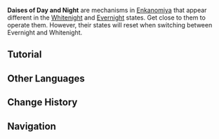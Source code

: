 {{Terminology Infobox
|image        = <gallery>
Daises of Day.png|Day
Daises of Night.png|Night
Daises of Day and Night Destroyed.png|Destroyed
</gallery>
|type         = Exploration
|region       = Inazuma
|area         = Enkanomiya
}}
'''Daises of Day and Night''' are mechanisms in [[Enkanomiya]] that appear different in the [[Whitenight]] and [[Evernight]] states. Get close to them to operate them. However, their states will reset when switching between Evernight and Whitenight.

==Tutorial==
{{Tutorial|Daises of Day and Night}}

==Other Languages==
{{Other Languages
|en      = Daises of Day and Night
|zhs     = 日夜之台
|zhs_rm  = Rìyè zhī Tái
|zht     = 日夜之台
|zht_rm  = Rìyè zhī Tái
|zh_tl   = Pedestal of Day and Night
|ja      = 昼夜の台
|ja_rm   = Chouya no Dai{{Assumed}}
|ja_tl   = Pedestal of Day and Night
|ko      = 일야대
|ko_tl   = Pedestal of Day and Night
|es      = Pedestales solares y nocturnos
|es_tl   = Solar and Nocturnal Pedestals
|fr      = Dais de jour et de nuit
|fr_tl   = Daises of Day and of Night
|ru      = Платформы дня и ночи
|ru_tl   = Platforms of Day and Night
|th      = แท่นแห่งทิวาและราตรี
|th_rm   = 
|th_tl   = 
|vi      = Đài Nhật Dạ
|vi_tl   = 
|de      = Podium von Tag und Nacht
|de_tl   = Dais of Day and Night
|id      = Altar Siang dan Malam
|id_tl   = Day and Night Altar
|pt      = Plataforma do Dia e da Noite
|pt_tl   = 
|tr      = Gündüz ve Gece Platform<!--plural:Platformları-->
|tr_tl   = Day and Night Platform
|it      = Piattaforma del giorno e della notte
|it_tl   = 
}}

==Change History==
{{Change History|2.4}}

==Navigation==
{{Exploration Navbox|Inazuma}}